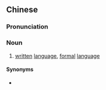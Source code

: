 ==Chinese==
{{zh-forms|s=书面话|type=21}}

===Pronunciation===
{{zh-pron
|m=shūmiànhuà
|c=syu1 min6-2 waa6-2
|cat=n
}}

===Noun===
{{zh-noun}}

# [[written]] [[language]], [[formal]] [[language]]

====Synonyms====
* {{zh-l|書面語}}